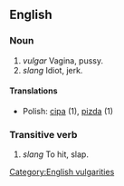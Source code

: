 ==English==

===Noun===

# ''vulgar'' Vagina, pussy.
# ''slang'' Idiot, jerk.

====Translations====
*Polish: [[cipa]] (1), [[pizda]] (1)

===Transitive verb===

# ''slang'' To hit, slap.

[[Category:English vulgarities]]